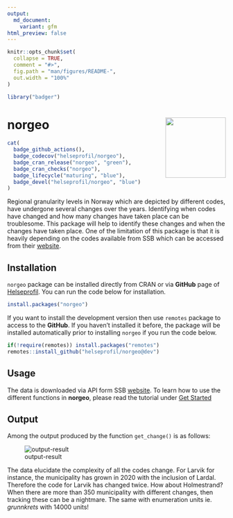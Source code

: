 ```yaml
---
output:
  md_document:
    variant: gfm
html_preview: false
---
```


```r
knitr::opts_chunk$set(
  collapse = TRUE,
  comment = "#>",
  fig.path = "man/figures/README-",
  out.width = "100%"
)
```

```r
library("badger")
```

# norgeo <img src='man/figures/logo.png' align="right" height="139" />


```r
cat(
  badge_github_actions(),
  badge_codecov("helseprofil/norgeo"),
  badge_cran_release("norgeo", "green"),
  badge_cran_checks("norgeo"),
  badge_lifecycle("maturing", "blue"),
  badge_devel("helseprofil/norgeo", "blue")
)
```


Regional granularity levels in Norway which are depicted by different codes, have
undergone several changes over the years. Identifying when codes have changed
and how many changes have taken place can be troublesome. This package will help
to identify these changes and when the changes have taken place. One of the
limitation of this package is that it is heavily depending on the codes
available from SSB which can be accessed from their
[website](https://www.ssb.no/befolkning/artikler-og-publikasjoner/regionale-endringer-2020).

## Installation

`norgeo` package can be installed directly from CRAN or via **GitHub** page of
[Helseprofil](https://github.com/helseprofil). You can run the code below for
installation. 

``` r
install.packages("norgeo")
```

If you want to install the development version then use `remotes` package to access
to the **GitHub**. If you haven't installed it before, the package will be
installed automatically prior to installing `norgeo` if you run the code below.

```r
if(!require(remotes)) install.packages("remotes")
remotes::install_github("helseprofil/norgeo@dev")
```


## Usage

The data is downloaded via API form SSB
[website](https://data.ssb.no/api/klass/v1/api-guide.html "ssb"). To learn how
to use the different functions in **norgeo**, please read the tutorial under
[Get Started](https://helseprofil.github.io/norgeo/articles/use-api.html)

## Output

Among the output produced by the function `get_change()` is as follows:

![output-result](man/figures/kommune_merge.png)

The data elucidate the complexity of all the codes change. For Larvik for instance, the municipality has grown in 2020
with the inclusion of Lardal. Therefore the code for Larvik has changed twice. How about Holmestrand? When there are more than 350 municipality with different changes, then tracking these can be a nightmare. The same with enumeration units ie. *grunnkrets* with 14000 units!
